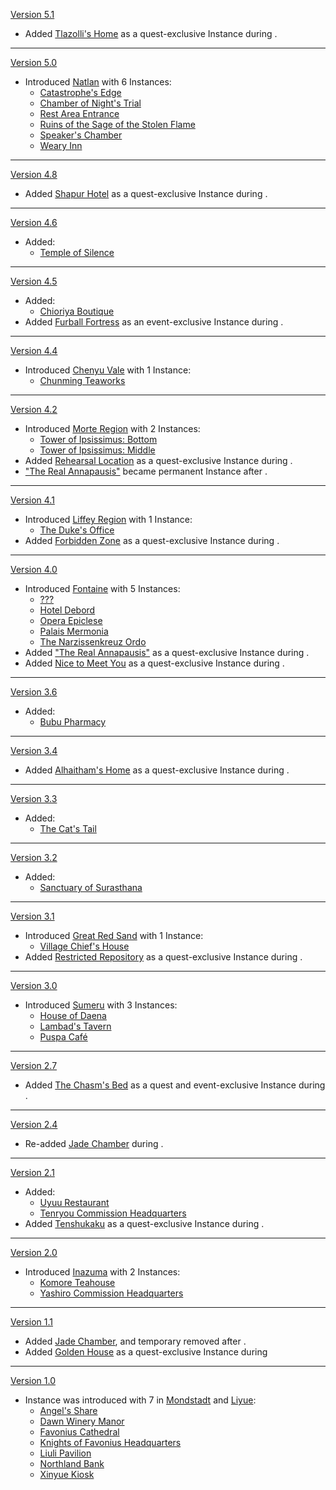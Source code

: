 {{Change History/Header}}
[[Version 5.1]]
* Added [[Tlazolli's Home]] as a quest-exclusive Instance during {{Quest|Melodious Chant}}.
----
[[Version 5.0]]
* Introduced [[Natlan]] with 6 Instances:
** [[Catastrophe's Edge]]
** [[Chamber of Night's Trial]]
** [[Rest Area Entrance]]
** [[Ruins of the Sage of the Stolen Flame]]
** [[Speaker's Chamber]]
** [[Weary Inn]]
----
[[Version 4.8]]
* Added [[Shapur Hotel]] as a quest-exclusive Instance during {{Quest|Floral Debt, Blood Due}}.
----
[[Version 4.6]]
* Added: 
** [[Temple of Silence (Instance)|Temple of Silence]]
----
[[Version 4.5]]
* Added:
** [[Chioriya Boutique]]
* Added [[Furball Fortress]] as an event-exclusive Instance during {{Quest|Furball Fortress's Frightful Fix!}}.
----
[[Version 4.4]]
* Introduced [[Chenyu Vale]] with 1 Instance:
** [[Chunming Teaworks]]
----
[[Version 4.2]]
* Introduced [[Morte Region]] with 2 Instances:
** [[Tower of Ipsissimus: Bottom]]
** [[Tower of Ipsissimus: Middle]]
* Added [[Rehearsal Location]] as a quest-exclusive Instance during {{Quest|To Yesterday}}.
* [["The Real Annapausis"]] became permanent Instance after {{Quest|Rowboat's Wake (Quest)}}.
----
[[Version 4.1]]
* Introduced [[Liffey Region]] with 1 Instance:
** [[The Duke's Office]]
* Added [[Forbidden Zone]] as a quest-exclusive Instance during {{Quest|Secret Keepers and Forbidden Zones}}.
----
[[Version 4.0]]
* Introduced [[Fontaine]] with 5 Instances:
** [[??? (Fontaine)|???]]
** [[Hotel Debord]]
** [[Opera Epiclese (Instance)|Opera Epiclese]]
** [[Palais Mermonia]]
** [[The Narzissenkreuz Ordo]]
* Added [["The Real Annapausis"]] as a quest-exclusive Instance during {{Quest|Mary-Ann's Story}}.
* Added [[Nice to Meet You]] as a quest-exclusive Instance during {{Quest|Limner, Dreamer, and Robotic Dog}}.
----
[[Version 3.6]]
* Added:
** [[Bubu Pharmacy]]
----
[[Version 3.4]]
* Added [[Alhaitham's Home]] as a quest-exclusive Instance during {{Quest|Pride and Prejudice}}.
----
[[Version 3.3]]
* Added:
** [[The Cat's Tail]]
----
[[Version 3.2]]
* Added:
** [[Sanctuary of Surasthana]]
----
[[Version 3.1]]
* Introduced [[Great Red Sand]] with 1 Instance:
** [[Village Chief's House]]
* Added [[Restricted Repository]] as a quest-exclusive Instance during {{Quest|All Returns to Silence}}.
----
[[Version 3.0]]
* Introduced [[Sumeru]] with 3 Instances:
** [[House of Daena]]
** [[Lambad's Tavern]]
** [[Puspa Café]]
----
[[Version 2.7]]
* Added [[The Chasm's Bed]] as a quest and event-exclusive Instance during {{Quest|Perilous Trail}}.
----
[[Version 2.4]]
* Re-added [[Jade Chamber]] during {{Quest|The Crane Returns on the Wind}}.
----
[[Version 2.1]]
* Added:
** [[Uyuu Restaurant]]
** [[Tenryou Commission Headquarters]]
* Added [[Tenshukaku]] as a quest-exclusive Instance during {{Quest|The Lonesome Euthymia}}.
----
[[Version 2.0]]
* Introduced [[Inazuma]] with 2 Instances:
** [[Komore Teahouse]]
** [[Yashiro Commission Headquarters]]
----
[[Version 1.1]]
* Added [[Jade Chamber]], and temporary removed after {{Quest|Turning Point}}.
* Added [[Golden House]] as a quest-exclusive Instance during {{Quest|Heart of Glaze}}
----
[[Version 1.0]]
* Instance was introduced with 7 in [[Mondstadt]] and [[Liyue]]:
** [[Angel's Share]]
** [[Dawn Winery Manor]]
** [[Favonius Cathedral]]
** [[Knights of Favonius Headquarters]]
** [[Liuli Pavilion]]
** [[Northland Bank]]
** [[Xinyue Kiosk]]